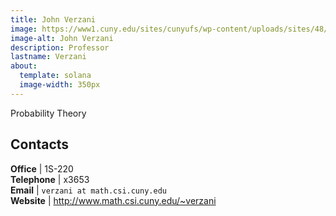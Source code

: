 ```yaml
---
title: John Verzani
image: https://www1.cuny.edu/sites/cunyufs/wp-content/uploads/sites/48/2018/06/Verzani_2018_edit_IMG_2687_leadership_W.jpg
image-alt: John Verzani
description: Professor
lastname: Verzani
about:
  template: solana
  image-width: 350px
---
```



Probability Theory


## Contacts

<i class="bi bi-door-open"></i> **Office** | 1S-220 <br/>
<i class="bi bi-telephone"></i> **Telephone** | x3653 <br/>
<i class="bi bi-mailbox"></i> **Email** | `verzani at math.csi.cuny.edu` <br/>
<i class="bi bi-x-diamond"></i> **Website**  | [http://www.math.csi.cuny.edu/~verzani](http://www.math.csi.cuny.edu/~verzani) <br/>


